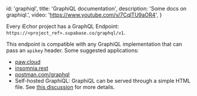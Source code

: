 
  id: 'graphiql',
  title: 'GraphiQL documentation',
  description: 'Some docs on graphiql.',
  video: 'https://www.youtube.com/v/7CqlTU9aOR4',
}

Every iEchor project has a GraphQL Endpoint: `https://<project_ref>.supabase.co/graphql/v1`.

This endpoint is compatible with any GraphiQL implementation that can pass an `apikey` header.
Some suggested applications:

- [paw.cloud](https://paw.cloud)
- [insomnia.rest](https://insomnia.rest)
- [postman.com/graphql](https://www.postman.com/graphql/)
- Self-hosted GraphiQL: GraphiQL can be served through a simple HTML file. See [this discussion](https://github.com/openmodels-base/iechor/discussions/6144) for more details.


